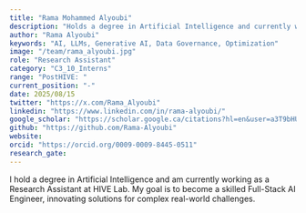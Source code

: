 ```yaml
---
title: "Rama Mohammed Alyoubi"
description: "Holds a degree in Artificial Intelligence and currently works as a Research Assistant at HIVE Lab, contributing to a health equity project using NLP to analyze patient experience data from 45 Ontario hospitals. Previously gained experience in data and AI governance at the Saudi Data and Artificial Intelligence Authority (SDAIA)"
author: "Rama Alyoubi"
keywords: "AI, LLMs, Generative AI, Data Governance, Optimization"
image: "/team/rama_alyoubi.jpg"
role: "Research Assistant"
category: "C3_10_Interns"
range: "PostHIVE: "
current_position: "-"
date: 2025/08/15
twitter: "https://x.com/Rama_Alyoubi"
linkedin: "https://www.linkedin.com/in/rama-alyoubi/"
google_scholar: "https://scholar.google.ca/citations?hl=en&user=a3T9bHUAAAAJ"
github: "https://github.com/Rama-Alyoubi"
website: 
orcid: "https://orcid.org/0009-0009-8445-0511"
research_gate:
---
```


I hold a degree in Artificial Intelligence and am currently working as a Research Assistant at HIVE Lab. My goal is to become a skilled Full-Stack AI Engineer, innovating solutions for complex real-world challenges.